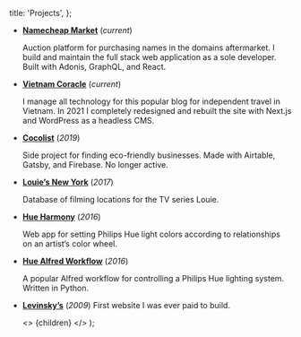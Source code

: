 
  title: 'Projects',
};

- **[Namecheap Market](https://www.namecheap.com/market)** (_current_)

  Auction platform for purchasing names in the domains aftermarket. I build and maintain the full stack web application as a sole developer. Built with Adonis, GraphQL, and React.

- **[Vietnam Coracle](https://www.vietnamcoracle.com)** (_current_)

  I manage all technology for this popular blog for independent travel in Vietnam. In 2021 I completely redesigned and rebuilt the site with Next.js and WordPress as a headless CMS.

- **[Cocolist](https://www.cocolist.app)** (_2019_)

  Side project for finding eco-friendly businesses. Made with Airtable, Gatsby, and Firebase. No longer active.

- **[Louie’s New York](http://www.louiesnewyork.com)** (_2017_)

  Database of filming locations for the TV series Louie.

- **[Hue Harmony](http://benknight.github.io/hue-harmony)** (_2016_)

  Web app for setting Philips Hue light colors according to relationships on an artist’s color wheel.

- **[Hue Alfred Workflow](https://github.com/benknight/hue-alfred-workflow)** (_2016_)

  A popular Alfred workflow for controlling a Philips Hue lighting system. Written in Python.

- **[Levinsky’s](https://levinskys.com/)** (_2009_)
  First website I was ever paid to build.

  <>
    <Layout meta={meta}>{children}</Layout>
  </>
);
